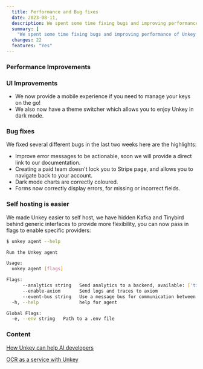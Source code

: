 ```yaml
---
  title: Performance and Bug fixes
  date: 2023-08-11,
  description: We spent some time fixing bugs and improving performance of Unkey. 
  summary: [
    "We spent some time fixing bugs and improving performance of Unkey. "]
  changes: 22
  features: "Yes"
---
```


### Performance Improvements

### UI Improvements

- We now provide a mobile experience if you need to manage your keys on the go! 
- We also now have a theme switcher which allows you to enjoy Unkey in dark mode. 


### Bug fixes

We fixed several different bugs in the last two weeks here are the highlights:

- Improve error messages to be actionable, soon we will provide a direct link to our documentation.
- Creating a paid team doesn't lock you to Stripe page, and allows you to navigate back to your account.
- Dark mode charts are correctly coloured.
- Forms now correctly display errors, for missing or incorrect fields.


### Self hosting is easier 

We made Unkey easier to self host, we have hidden Kafka and Tinybird behind generic interfaces to provide more flexibility, you can now pass in flags to enable specific providers:
```sh
$ unkey agent --help

Run the Unkey agent

Usage:
  unkey agent [flags]

Flags:
      --analytics string   Send analytics to a backend, available: ['tinybird']
      --enable-axiom       Send logs and traces to axiom
      --event-bus string   Use a message bus for communication between nodes, available: ['kafka']
  -h, --help               help for agent

Global Flags:
  -e, --env string   Path to a .env file
```

### Content

[How Unkey can help AI developers](https://unkey.dev/blog/how-we-ai)

[OCR as a service with Unkey](https://unkey.dev/blog/ocr-service)